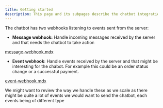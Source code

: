 ```yaml
---
title: Getting started
description: This page and its subpages describe the chatbot integration and the different ways it interacts with the server.
---
```


The chatbot has two webhooks listening to events sent from the server:

- **Message webhook:** Handle incoming messages received by the server and that needs the chatbot to take action

[message-webhook.mdx](message-webhook.mdx)

- **Event webhook:** Handle events received by the server and that might be interesting for the chabot. For example this could be an order status change or a successful payment.

[event-webhook.mdx](event-webhook.mdx)

<Info>
  We might want to review the way we handle these as we scale as there might be
  quite a lot of events we would want to send the chatbot, each events being of
  different type
</Info>
